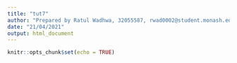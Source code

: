 ```yaml
---
title: "tut7"
author: "Prepared by Ratul Wadhwa, 32055587, rwad0002@student.monash.edu"
date: "21/04/2021"
output: html_document
---
```


```r
knitr::opts_chunk$set(echo = TRUE)
```

